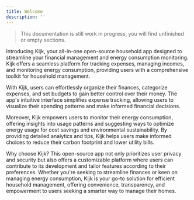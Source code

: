 ```yaml
---
title: Welcome
description: ''
---
```


> This documentation is still work in progress, you will find unfinished or empty sections.

Introducing Kijk, your all-in-one open-source household app designed to streamline your financial management and energy consumption monitoring. Kijk offers a seamless platform for tracking expenses, managing incomes, and monitoring energy consumption, providing users with a comprehensive toolkit for household management.

With Kijk, users can effortlessly organize their finances, categorize expenses, and set budgets to gain better control over their money. The app's intuitive interface simplifies expense tracking, allowing users to visualize their spending patterns and make informed financial decisions.

Moreover, Kijk empowers users to monitor their energy consumption, offering insights into usage patterns and suggesting ways to optimize energy usage for cost savings and environmental sustainability. By providing detailed analytics and tips, Kijk helps users make informed choices to reduce their carbon footprint and lower utility bills.

Why choose Kijk? This open-source app not only prioritizes user privacy and security but also offers a customizable platform where users can contribute to its development and tailor features according to their preferences. Whether you're seeking to streamline finances or keen on managing energy consumption, Kijk is your go-to solution for efficient household management, offering convenience, transparency, and empowerment to users seeking a smarter way to manage their homes.
